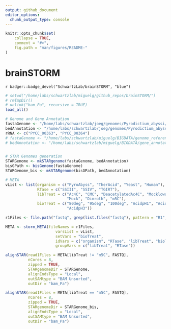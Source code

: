 ```yaml
---
output: github_document
editor_options: 
  chunk_output_type: console
---
```


```r
knitr::opts_chunk$set(
    collapse = TRUE,
    comment = "#>",
    fig.path = "man/figures/README-"
)
```

# brainSTORM

<!-- badges: start -->
`r badger::badge_devel("SchwartzLab/brainSTORM", "blue")`
<!-- badges: end -->

```r
# setwd("/home/labs/schwartzlab/miguelg/github_repos/brainSTORM/")
# rmTmpDir()
# unlink("bam_Pa", recursive = TRUE)
load_all()

# Genome and Gene Annotation
fastaGenome <- "/home/labs/schwartzlab/joeg/genomes/Pyrodictium_abyssi/prokka/PROKKA_01222021.fsa"
bedAnnotation <- "/home/labs/schwartzlab/joeg/genomes/Pyrodictium_abyssi/prokka/PROKKA_01222021_BED6.bed"
rRNA <- c("PYCC_00363", "PYCC_00364")
# fastaGenome <- "/home/labs/schwartzlab/miguelg/BIGDATA/genome_references/p_occultum/pAbys_txome.fa"
# bedAnnotation <- "/home/labs/schwartzlab/miguelg/BIGDATA/gene_annotations/p_occultum/pAbys_txome.bed"


# STAR Genomes generation
STARGenome <- mkSTARgenome(fastaGenome, bedAnnotation)
bisGPath <- bisGenome(fastaGenome)
STARGenome_bis <- mkSTARgenome(bisGPath, bedAnnotation)

# META
vList <- list(organism = c("PyroAbyss", "TherAcid", "Yeast", "Human"), 
              RTase = c("SSIII", "SSIV", "TGIRT"),
              libTreat = c("Ac4C", "CMC", "DeacetylatedAc4C", "MocklowdNTPs",
                           "Mock", "Dimroth", "m5C"),
              bioTreat = c("80deg", "95deg", "100deg", "AcidpH1", "AcidpH2",
                           "AcidpH3"))

r1Files <- file.path("fastq", grep(list.files("fastq"), pattern = "R1", value = TRUE))

META <- storm_META(fileNames = r1Files,
                      varsList = vList,
                      setVars = "bioTreat",
                      idVars = c("organism", "RTase", "libTreat", "bioTreat"),
                      groupVars = c("libTreat", "RTase"))

alignSTAR(read1Files = META[libTreat != "m5C", FASTQ], 
          nCores = 8, 
          zipped = TRUE,
          STARgenomeDir = STARGenome, 
          alignEndsType = "Local", 
          outSAMtype = "BAM Unsorted", 
          outDir = "bam_Pa")

alignSTAR(read1Files = META[libTreat == "m5C", FASTQ], 
          nCores = 8, 
          zipped = TRUE,
          STARgenomeDir = STARGenome_bis, 
          alignEndsType = "Local", 
          outSAMtype = "BAM Unsorted", 
          outDir = "bam_Pa")



```


